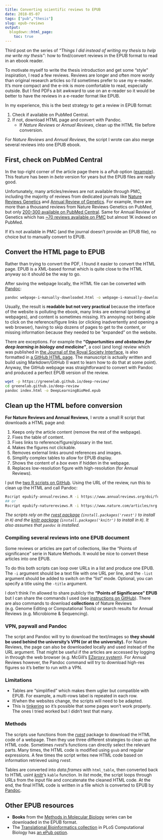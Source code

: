 ```yaml
---
title: Converting scientific reviews to EPUB
date: 2018-05-07
tags: ["pub","thesis"]
slug: epub-reviews
output:
  blogdown::html_page:
    toc: true
---
```


Third post on the series of *"Things I did instead of writing my thesis to help me write my thesis"*: how to find/convert reviews in the EPUB format to read in an ebook reader.

To motivate myself to write the thesis introduction and get some "style" inspiration, I read a few reviews.
Reviews are longer and often more wordy than original research articles so I'd sometimes prefer to use my e-reader.
It's more compact and the e-ink is more comfortable to read, especially outside.
But I find PDFs a bit awkward to use on an e-reader so it would be better to have the reviews in a e-reader format like EPUB. 

In my experience, this is the best strategy to get a review in EPUB format:

1. Check if available on PubMed Central.
1. If not, download HTML page and convert with Pandoc.
    - If *Nature Reviews* or *Annual Reviews*, clean up the HTML file before conversion.

For *Nature Reviews* and *Annual Reviews*, the script I wrote can also merge several reviews into one EPUB ebook.

## First, check on PubMed Central

In the top-right corner of the article page there is a *ePub* option ([example](https://www.ncbi.nlm.nih.gov/pmc/articles/PMC3612533/)).
This feature has been in *beta* version for years but the EPUB files are really good.

Unfortunately, many articles/reviews are not available through PMC, including the majority of reviews from dedicated journals like [Nature Reviews Genetics](https://www.nature.com/nrg/) and [Annual Review of Genetics](https://www.annualreviews.org/journal/genet).
For example, there are more than a thousand reviews from Nature Reviews Genetics on PubMed, but only [200-300 available on PubMed Central](https://www.ncbi.nlm.nih.gov/pmc/?term=%22nat+rev+genet%22%5BJournal%5D).
Same for Annual Review of Genetics which has [~70 reviews available on PMC](https://www.ncbi.nlm.nih.gov/pmc/?term=%22annual+review+of+genetics%22%5BJournal%5D) but almost 1K indexed on PubMed.

If it's not available in PMC (and the journal doesn't provide an EPUB file), no choice but to manually convert to EPUB.

## Convert the HTML page to EPUB

Rather than trying to convert the PDF, I found it easier to convert the HTML page. 
EPUB is a XML-based format which is quite close to the HTML anyway so it should be the way to go.

After saving the webpage locally, the HTML file can be converted with [Pandoc](http://pandoc.org/index.html):

```sh
pandoc webpage-i-manually-downloaded.html -o webpage-i-manually-downloaded.epub
```

Usually, the result is **readable but not very practical** because the interface of the website is polluting the ebook,  many links are external (pointing at webpages), and content is sometimes missing.
It's annoying not being able to click on the reference/figure links (or clicking inadvertently and opening a web browser), having to skip dozens of pages to get to the content, or missing information because they needed to be "expanded" on the website.

There are exceptions. 
For example the **"*Opportunities and obstacles for deep learning in biology and medicine*"**, a cool (and long) review which was published in [the Journal of the Royal Society Interface](http://rsif.royalsocietypublishing.org/content/15/141/20170387), is also formatted in [a GitHub HTML page](https://greenelab.github.io/deep-review/).
The manuscript is actually written and build using Markdown/GitHub (I want to learn how to do that at some point).
Anyway, the GitHub webpage was straightforward to convert with Pandoc and produced a perfect EPUB version of the review.

```sh
wget -p https://greenelab.github.io/deep-review/
cd greenelab.github.io/deep-review
pandoc index.html -o DeepLearningBioMed.epub
```


## Clean up the HTML before conversion

**For Nature Reviews and Annual Reviews**, I wrote a small R script that downloads a HTML page and:

1. Keeps only the article content (remove the rest of the webpage).
1. Fixes the table of content.
1. Fixes links to reference/figure/glossary in the text.
1. Makes the figures not clickable.
1. Removes external links around references and images.
1. Simplify complex tables to allow for EPUB display.
1. Shows the content of a *box* even if hidden in the webpage.
1. Replaces low-resolution figure with high-resolution (for Annual Reviews).

I put the [two R scripts on GitHub](https://github.com/jmonlong/Hippocamplus/tree/config/R/epubifyReviews).
Using the URL of the review, run this to clean up the HTML and call Pandoc:

```sh
Rscript epubify-annualreviews.R -i https://www.annualreviews.org/doi/full/10.1146/annurev-genet-120215-034854
## or
Rscript epubify-naturereviews.R -i https://www.nature.com/articles/nrg.2015.16
```

*The scripts rely on the [rvest package](https://github.com/hadley/rvest) (`install.packages('rvest')` to install in `R`) and the [knitr package](https://yihui.name/knitr/) (`install.packages('knitr')` to install in `R`).*
*It also assumes that `pandoc` is installed.*

### Compiling several reviews into one EPUB document

Some reviews or articles are part of collections, like the "Points of significance" serie in Nature Methods. 
It would be nice to convert these articles into one EPUB.

To do this both scripts can loop over URLs in a list and produce one EPUB. 
The `-i` argument should be a text file with one URL per line, and the `-list` argument should be added to switch on the "list" mode.
Optional, you can specify a title using the `-title` argument.

I don't think I'm allowed to share publicly the **"Points of Significance" EPUB** but I can share the commands I used (see [instructions on GitHub](https://github.com/jmonlong/Hippocamplus/tree/config/R/epubifyReviews)).
There are also commands to download **collections** of Nature Reviews (e.g. Genome Editing or Computational Tools) or search results for Annual Reviews (e.g. Microbiome & Sequencing).

### VPN, paywall and Pandoc

The script and Pandoc will try to download the text/images so **they should be used behind the university's VPN (or at the university).**
For Nature Reviews, the page can also be downloaded locally and used instead of the URL argument.
That might be useful if the articles are accessed by logging in through the web browser (e.g. McGill's [EZproxy system](http://www.mcgill.ca/library/services/connect)).
For Annual Reviews however, the Pandoc command will try to download high-res figures so it's better to run with a VPN.

### Limitations

- Tables are "simplified" which makes them uglier but compatible with EPUB. For example, a multi-rows label is repeated in each row.
- If/when the websites change, the scripts will need to be adapted.
- This is [tinkering](https://togelius.blogspot.ca/2016/04/the-differences-between-tinkering-and.html) so it's possible that some pages won't work properly. The ones I tried worked but I didn't test that many.

### Methods

The scripts use functions from the [*rvest*](https://github.com/hadley/rvest) package to download the HTML code of a webpage.
Then they use three different strategies to clean up the HTML code.
Sometimes *rvest*'s functions can directly select the relevant parts.
Many times, the HTML code is modified using `gsub` and regular expressions.
A few times the script writes new HTML code based on information retrieved using *rvest*.

Tables are converted into *data.frames* with `html_table`, then converted back to HTML usint [*knitr*](https://yihui.name/knitr/)'s `kable` function.
In *list* mode, the script loops through URLs from the input file and concatenate the cleaned HTML code.
At the end, the final HTML code is written in a file which is converted to EPUB by [Pandoc](http://pandoc.org/index.html). 

## Other EPUB resources 

- **Books** from the [Methods in Molecular Biology](https://link.springer.com/bookseries/7651) series can be downloaded in the EPUB format.
- The [Translational Bioinformatics collection](http://collections.plos.org/translational-bioinformatics) in PLoS Computational Biology has [an ePub option](http://www.ploscollections.org/downloads/TranslationalBioinformatics.epub).


